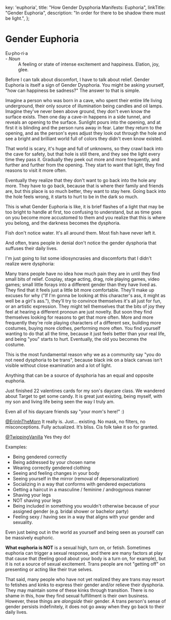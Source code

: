 
  key: 'euphoria',
  title: "How Gender Dysphoria Manifests: Euphoria",
  linkTitle: "Gender Euphoria",
  description: "In order for there to be shadow there must be light.",
};

<Disclaimer />

# Gender Euphoria

<Gutter>
  <Quote>
    <dt>Eu·pho·ri·a</dt> - <em>Noun</em><br />
    <dd>A feeling or state of intense excitement and happiness. Elation, joy, glee.</dd>
  </Quote>
</Gutter>

Before I can talk about discomfort, I have to talk about relief. Gender Euphoria is itself a sign of Gender Dysphoria. You might be asking yourself, "how can happiness be sadness?" The answer to that is simple.

Imagine a person who was born in a cave, who spent their entire life living underground, their only source of illumination being candles and oil lamps. Imagine they've never been above ground, they don't even know the surface exists. Then one day a cave-in happens in a side tunnel, and reveals an opening to the surface. Sunlight pours into the opening, and at first it is blinding and the person runs away in fear. Later they return to the opening, and as the person's eyes adjust they look out through the hole and see a bright and brilliant world full of colors they didn't even know existed.

That world is scary, it's huge and full of unknowns, so they crawl back into the cave for safety, but that hole is still there, and they see the light every time they pass it. Gradually they peek out more and more frequently, and further and further from the opening. They start to want that light, they find reasons to visit it more often.

Eventually they realize that they don't want to go back into the hole any more. They have to go back, because that is where their family and friends are, but this place is so much better, they want to stay here. Going back into the hole feels wrong, it starts to hurt to be in the dark so much.

This is what Gender Euphoria is like, it is brief flashes of a light that may be too bright to handle at first, too confusing to understand, but as time goes on you become more accustomed to them and you realize that this is where you belong, and the darkness becomes the dysphoria.

<TwitterEmbed>
  <Tweet
    id="1215716433210105856"
    href="https://twitter.com/NightlingBug/status/1215716433210105856"
    username="NightlingBug"
    displayName="Nightling Bug 🗝️"
    avatar="/twitter/avatars/NightlingBug.jpg"
    date="2020-01-10T19:25:59.000Z"
  >
    <Tweet.Body>
      <p>Fish don't notice water. It's all around them. Most fish have never left it.</p>
      <p>And often, trans people in denial don't notice the gender dysphoria that suffuses their daily lives.</p>
      <p>I'm just going to list some idiosyncrasies and discomforts that I didn't realize were dysphoria:</p>
    </Tweet.Body>
  </Tweet>
</TwitterEmbed>

Many trans people have no idea how much pain they are in until they find small bits of relief. Cosplay, stage acting, drag, role playing games, video games; small little forays into a different gender than they have lived as. They find that it feels just a little bit more comfortable. They'll make up excuses for why ("If I'm gonna be looking at this character's ass, it might as well be a girl's ass."), they'll try to convince themselves it's all just for fun, or an artistic expression. They might tell themselves that the bits of joy they feel at hearing a different pronoun are just novelty. But soon they find themselves looking for reasons to get that more often. More and more frequently they're role playing characters of a different sex, building more costumes, buying more clothes, performing more often. You find yourself wanting to do that all the time, because it just feels better than your real life, and being "you" starts to hurt. Eventually, the old you becomes the costume.

This is the most fundamental reason why we as a community say "you do not need dysphoria to be trans", because black ink on a black canvas isn't visible without close examination and a lot of light.

Anything that can be a source of dysphoria has an equal and opposite euphoria.

<TwitterEmbed>
  <Tweet
    id="1228141518386585607"
    href="https://twitter.com/ErinInTheMorn/status/1228141518386585607"
    username="ErinInTheMorn"
    displayName="Erin, Sundresses Mom"
    avatar="/twitter/avatars/ErinInTheMorn.jpg"
    date="2020-02-14T02:18:50.000Z"
  >
    <Tweet.Body>
      <p>Just finished 22 valentines cards for my son's daycare class. We wandered about Target to get some candy. It is great just existing, being myself, with my son and living life being seen the way I truly am.</p>
      <p>Even all of his daycare friends say "your mom's here!" :)</p>
    </Tweet.Body>
  </Tweet>
  <Tweet
    id="1228165207316287489"
    href="https://twitter.com/TwippingVanilla/status/1228165207316287489"
    username="TwippingVanilla"
    displayName="𝓙𝓸𝓬𝓮𝓵𝔂𝓷 🏳️‍🌈 🏳️‍⚧️ ⚢💞🐢"
    avatar="/twitter/avatars/TwippingVanilla.jpg"
    date="2020-02-14T03:52:58.000Z"
  >
    <Tweet.Body><p><a href="https://twitter.com/ErinInTheMorn" class="mention">@ErinInTheMorn</a> It really is. Just... existing. No mask, no filters, no misconceptions.  Fully actualized. It’s bliss. Cis folk take it so for granted.</p></Tweet.Body>
  </Tweet>
  <Tweet
    id="1228165767264256003"
    href="https://twitter.com/ErinInTheMorn/status/1228165767264256003"
    username="ErinInTheMorn"
    displayName="Erin, Sundresses Mom"
    avatar="/twitter/avatars/ErinInTheMorn.jpg"
    date="2020-02-14T03:55:11.000Z"
  >
    <Tweet.Body><p><a href="https://twitter.com/TwippingVanilla" class="mention">@TwippingVanilla</a> Yes they do!</p></Tweet.Body>
  </Tweet>
</TwitterEmbed>

Examples:

- Being gendered correctly
- Being addressed by your chosen name
- Wearing correctly gendered clothing
- Seeing and feeling changes in your body
- Seeing yourself in the mirror (removal of depersonalization)
- Socializing in a way that conforms with gendered expectations
- Getting a haircut in a masculine / feminine / androgynous manner
- Shaving your legs
- NOT shaving your legs
- Being included in something you wouldn't otherwise because of your assigned gender (e.g. bridal shower or bachelor party)
- Feeling sexy / having sex in a way that aligns with your gender and sexuality.

Even just being out in the world as yourself and being seen as yourself can be massively euphoric.

**What euphoria is NOT** is a sexual high, turn on, or fetish. Sometimes euphoria can trigger a sexual response, and there are many factors at play that cause that (feeling good about your body is a turn on, for example), but it is not a source of sexual excitement. Trans people are not "getting off" on presenting or acting like their true selves.

That said, many people who have not yet realized they are trans may resort to fetishes and kinks to express their gender and/or relieve their dysphoria. They may maintain some of these kinks through transition. There is no shame in this, how they find sexual fulfillment is their own business. However, these things are *alongside* their gender. A trans person's sense of gender persists indefinitely, it does not go away when they go back to their daily lives.
